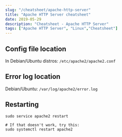 ```yaml
---
slug: "/cheatsheet/apache-http-server"
title: "Apache HTTP Server cheatsheet"
date: 2019-05-29
description: "Cheatsheet - Apache HTTP Server"
tags: ["Apache HTTP Server", "Linux","Cheatsheet"]
---
```


## Config file location

In Debian/Ubuntu distros: 
<code>/etc/apache2/apache2.conf</code>

## Error log location

Debian/Ubuntu:
`/var/log/apache2/error.log`

## Restarting

```shell
sudo service apache2 restart

# If that doesn't work, try this:
sudo systemctl restart apache2
```
